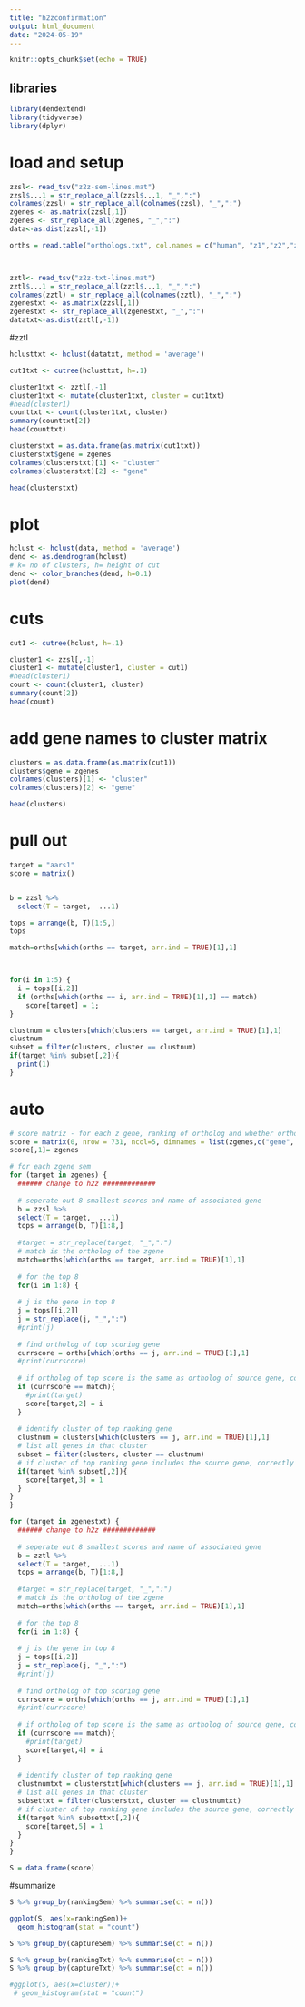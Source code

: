 ```yaml
---
title: "h2zconfirmation"
output: html_document
date: "2024-05-19"
---
```


```r
knitr::opts_chunk$set(echo = TRUE)
```

## libraries
```r
library(dendextend)
library(tidyverse)
library(dplyr)
```

# load and setup
```r
zzsl<- read_tsv("z2z-sem-lines.mat")
zzsl$...1 = str_replace_all(zzsl$...1, "_",":")
colnames(zzsl) = str_replace_all(colnames(zzsl), "_",":")
zgenes <- as.matrix(zzsl[,1])
zgenes <- str_replace_all(zgenes, "_",":")
data<-as.dist(zzsl[,-1])

orths = read.table("orthologs.txt", col.names = c("human", "z1","z2","z3","z4"), header = FALSE, sep = "\t", fill = TRUE)



zztl<- read_tsv("z2z-txt-lines.mat")
zztl$...1 = str_replace_all(zztl$...1, "_",":")
colnames(zztl) = str_replace_all(colnames(zztl), "_",":")
zgenestxt <- as.matrix(zzsl[,1])
zgenestxt <- str_replace_all(zgenestxt, "_",":")
datatxt<-as.dist(zztl[,-1])


```
#zztl
```r
hclusttxt <- hclust(datatxt, method = 'average')

cut1txt <- cutree(hclusttxt, h=.1)

cluster1txt <- zztl[,-1]
cluster1txt <- mutate(cluster1txt, cluster = cut1txt)
#head(cluster1)
counttxt <- count(cluster1txt, cluster)
summary(counttxt[2])
head(counttxt)

clusterstxt = as.data.frame(as.matrix(cut1txt))
clusterstxt$gene = zgenes
colnames(clusterstxt)[1] <- "cluster"
colnames(clusterstxt)[2] <- "gene"

head(clusterstxt)

```



# plot 
```r
hclust <- hclust(data, method = 'average')
dend <- as.dendrogram(hclust)
# k= no of clusters, h= height of cut
dend <- color_branches(dend, h=0.1)
plot(dend)

```
# cuts
```r
cut1 <- cutree(hclust, h=.1)

cluster1 <- zzsl[,-1]
cluster1 <- mutate(cluster1, cluster = cut1)
#head(cluster1)
count <- count(cluster1, cluster)
summary(count[2])
head(count)

```
# add gene names to cluster matrix
```r
clusters = as.data.frame(as.matrix(cut1))
clusters$gene = zgenes
colnames(clusters)[1] <- "cluster"
colnames(clusters)[2] <- "gene"

head(clusters)

```


# pull out
```r
target = "aars1"
score = matrix()


b = zzsl %>%
  select(T = target,  ...1)

tops = arrange(b, T)[1:5,]
tops

match=orths[which(orths == target, arr.ind = TRUE)[1],1]



for(i in 1:5) {
  i = tops[[i,2]]
  if (orths[which(orths == i, arr.ind = TRUE)[1],1] == match)
    score[target] = 1;
}
```


```r
clustnum = clusters[which(clusters == target, arr.ind = TRUE)[1],1]
clustnum
subset = filter(clusters, cluster == clustnum)
if(target %in% subset[,2]){
  print(1)
}

```

# auto
```r

# score matriz - for each z gene, ranking of ortholog and whether ortholog in cluster of highest rank
score = matrix(0, nrow = 731, ncol=5, dimnames = list(zgenes,c("gene", "rankingSem","captureSem", "rankingTxt","captureTxt")))
score[,1]= zgenes

# for each zgene sem
for (target in zgenes) {
  ###### change to h2z #############
  
  # seperate out 8 smallest scores and name of associated gene
  b = zzsl %>%
  select(T = target,  ...1)
  tops = arrange(b, T)[1:8,]
  
  #target = str_replace(target, "_",":")
  # match is the ortholog of the zgene
  match=orths[which(orths == target, arr.ind = TRUE)[1],1]
  
  # for the top 8
  for(i in 1:8) {
    
  # j is the gene in top 8
  j = tops[[i,2]]
  j = str_replace(j, "_",":")
  #print(j)
  
  # find ortholog of top scoring gene
  currscore = orths[which(orths == j, arr.ind = TRUE)[1],1] 
  #print(currscore)
  
  # if ortholog of top score is the same as ortholog of source gene, correctly identified match
  if (currscore == match){
    #print(target)
    score[target,2] = i
  }
  
  # identify cluster of top ranking gene
  clustnum = clusters[which(clusters == j, arr.ind = TRUE)[1],1]
  # list all genes in that cluster
  subset = filter(clusters, cluster == clustnum)
  # if cluster of top ranking gene includes the source gene, correctly captured
  if(target %in% subset[,2]){
    score[target,3] = 1
  }
}
}

for (target in zgenestxt) {
  ###### change to h2z #############
  
  # seperate out 8 smallest scores and name of associated gene
  b = zztl %>%
  select(T = target,  ...1)
  tops = arrange(b, T)[1:8,]
  
  #target = str_replace(target, "_",":")
  # match is the ortholog of the zgene
  match=orths[which(orths == target, arr.ind = TRUE)[1],1]
  
  # for the top 8
  for(i in 1:8) {
    
  # j is the gene in top 8
  j = tops[[i,2]]
  j = str_replace(j, "_",":")
  #print(j)
  
  # find ortholog of top scoring gene
  currscore = orths[which(orths == j, arr.ind = TRUE)[1],1] 
  #print(currscore)
  
  # if ortholog of top score is the same as ortholog of source gene, correctly identified match
  if (currscore == match){
    #print(target)
    score[target,4] = i
  }
  
  # identify cluster of top ranking gene
  clustnumtxt = clusterstxt[which(clusters == j, arr.ind = TRUE)[1],1]
  # list all genes in that cluster
  subsettxt = filter(clusterstxt, cluster == clustnumtxt)
  # if cluster of top ranking gene includes the source gene, correctly captured
  if(target %in% subsettxt[,2]){
    score[target,5] = 1
  }
}
}

S = data.frame(score)

```

#summarize

```r
S %>% group_by(rankingSem) %>% summarise(ct = n())

ggplot(S, aes(x=rankingSem))+
  geom_histogram(stat = "count")

S %>% group_by(captureSem) %>% summarise(ct = n())

S %>% group_by(rankingTxt) %>% summarise(ct = n())
S %>% group_by(captureTxt) %>% summarise(ct = n())

#ggplot(S, aes(x=cluster))+
 # geom_histogram(stat = "count")
```

